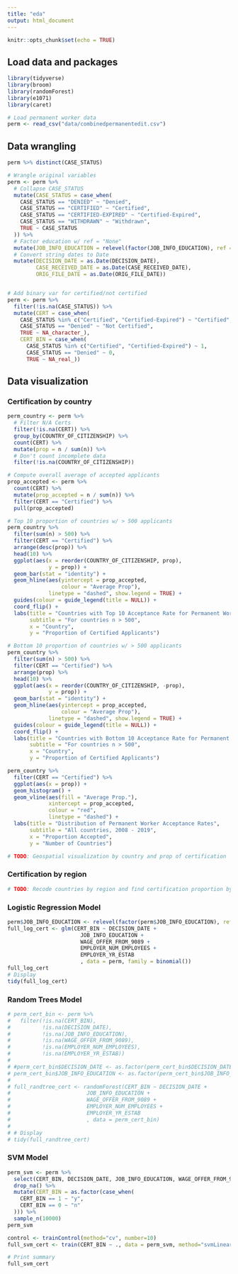 ```yaml
---
title: "eda"
output: html_document
---
```


```r
knitr::opts_chunk$set(echo = TRUE)
```

## Load data and packages
```r
library(tidyverse)
library(broom)
library(randomForest)
library(e1071)
library(caret)

# Load permanent worker data
perm <- read_csv("data/combinedpermanentedit.csv")
```

## Data wrangling

```r
perm %>% distinct(CASE_STATUS)

# Wrangle original variables 
perm <- perm %>%
  # Collapse CASE_STATUS
  mutate(CASE_STATUS = case_when(
    CASE_STATUS == "DENIED" ~ "Denied",
    CASE_STATUS == "CERTIFIED" ~ "Certified",
    CASE_STATUS == "CERTIFIED-EXPIRED" ~ "Certified-Expired",
    CASE_STATUS == "WITHDRAWN" ~ "Withdrawn",
    TRUE ~ CASE_STATUS
  )) %>%
  # Factor education w/ ref = "None"
  mutate(JOB_INFO_EDUCATION = relevel(factor(JOB_INFO_EDUCATION), ref = "None")) %>%
  # Convert string dates to Date
  mutate(DECISION_DATE = as.Date(DECISION_DATE),
         CASE_RECEIVED_DATE = as.Date(CASE_RECEIVED_DATE),
         ORIG_FILE_DATE = as.Date(ORIG_FILE_DATE))


# Add binary var for certified/not certified
perm <- perm %>%
  filter(!is.na(CASE_STATUS)) %>%
  mutate(CERT = case_when(
    CASE_STATUS %in% c("Certified", "Certified-Expired") ~ "Certified",
    CASE_STATUS == "Denied" ~ "Not Certified",
    TRUE ~ NA_character_),
    CERT_BIN = case_when(
      CASE_STATUS %in% c("Certified", "Certified-Expired") ~ 1,
      CASE_STATUS == "Denied" ~ 0,
      TRUE ~ NA_real_))
```

## Data visualization

### Certification by country

```r
perm_country <- perm %>%
  # Filter N/A Certs
  filter(!is.na(CERT)) %>%
  group_by(COUNTRY_OF_CITIZENSHIP) %>%
  count(CERT) %>%
  mutate(prop = n / sum(n)) %>%
  # Don't count incomplete data 
  filter(!is.na(COUNTRY_OF_CITIZENSHIP))

# Compute overall average of accepted applicants
prop_accepted <- perm %>%
  count(CERT) %>%
  mutate(prop_accepted = n / sum(n)) %>%
  filter(CERT == "Certified") %>%
  pull(prop_accepted)

# Top 10 proportion of countries w/ > 500 applicants
perm_country %>%
  filter(sum(n) > 500) %>%
  filter(CERT == "Certified") %>%
  arrange(desc(prop)) %>%
  head(10) %>%
  ggplot(aes(x = reorder(COUNTRY_OF_CITIZENSHIP, prop), 
             y = prop)) +
  geom_bar(stat = "identity") +
  geom_hline(aes(yintercept = prop_accepted,
                 colour = "Average Prop"),
             linetype = "dashed", show.legend = TRUE) +
  guides(colour = guide_legend(title = NULL)) +
  coord_flip() +
  labs(title = "Countries with Top 10 Acceptance Rate for Permanent Workers, 2008 - 2019",
       subtitle = "For countries n > 500",
       x = "Country",
       y = "Proportion of Certified Applicants")

# Bottom 10 proportion of countries w/ > 500 applicants
perm_country %>%
  filter(sum(n) > 500) %>%
  filter(CERT == "Certified") %>%
  arrange(prop) %>%
  head(10) %>%
  ggplot(aes(x = reorder(COUNTRY_OF_CITIZENSHIP, -prop), 
             y = prop)) +
  geom_bar(stat = "identity") +
  geom_hline(aes(yintercept = prop_accepted,
                 colour = "Average Prop"),
             linetype = "dashed", show.legend = TRUE) +
  guides(colour = guide_legend(title = NULL)) +
  coord_flip() +
  labs(title = "Countries with Bottom 10 Acceptance Rate for Permanent Workers, 2008 - 2019",
       subtitle = "For countries n > 500",
       x = "Country",
       y = "Proportion of Certified Applicants")

perm_country %>%
  filter(CERT == "Certified") %>%
  ggplot(aes(x = prop)) +
  geom_histogram() +
  geom_vline(aes(fill = "Average Prop."),
             xintercept = prop_accepted,
             colour = "red",
             linetype = "dashed") +
  labs(title = "Distribution of Permanent Worker Acceptance Rates",
       subtitle = "All countries, 2008 - 2019",
       x = "Proportion Accepted",
       y = "Number of Countries")

# TODO: Geospatial visualization by country and prop of certification
```

### Certification by region

```r
# TODO: Recode countries by region and find certification proportion by regions
```

### Logistic Regression Model

```r
perm$JOB_INFO_EDUCATION <- relevel(factor(perm$JOB_INFO_EDUCATION), ref = "None")
full_log_cert <- glm(CERT_BIN ~ DECISION_DATE + 
                       JOB_INFO_EDUCATION +
                       WAGE_OFFER_FROM_9089 +
                       EMPLOYER_NUM_EMPLOYEES + 
                       EMPLOYER_YR_ESTAB
                       , data = perm, family = binomial())
full_log_cert
# Display
tidy(full_log_cert)
```

### Random Trees Model

```r
# perm_cert_bin <- perm %>%
#   filter(!is.na(CERT_BIN),
#          !is.na(DECISION_DATE),
#          !is.na(JOB_INFO_EDUCATION),
#          !is.na(WAGE_OFFER_FROM_9089),
#          !is.na(EMPLOYER_NUM_EMPLOYEES),
#          !is.na(EMPLOYER_YR_ESTAB))
# 
# #perm_cert_bin$DECISION_DATE <- as.factor(perm_cert_bin$DECISION_DATE)
# perm_cert_bin$JOB_INFO_EDUCATION <- as.factor(perm_cert_bin$JOB_INFO_EDUCATION)
# 
# full_randtree_cert <- randomForest(CERT_BIN ~ DECISION_DATE + 
#                        JOB_INFO_EDUCATION +
#                        WAGE_OFFER_FROM_9089 +
#                        EMPLOYER_NUM_EMPLOYEES + 
#                        EMPLOYER_YR_ESTAB
#                        , data = perm_cert_bin)
# 
# # Display
# tidy(full_randtree_cert)
```

### SVM Model

```r
perm_svm <- perm %>%
  select(CERT_BIN, DECISION_DATE, JOB_INFO_EDUCATION, WAGE_OFFER_FROM_9089, EMPLOYER_NUM_EMPLOYEES, EMPLOYER_YR_ESTAB) %>%
  drop_na() %>%
  mutate(CERT_BIN = as.factor(case_when(
    CERT_BIN == 1 ~ "y",
    CERT_BIN == 0 ~ "n"
  ))) %>%
  sample_n(10000)
perm_svm
```

```r
control <- trainControl(method="cv", number=10)
full_svm_cert <- train(CERT_BIN ~ ., data = perm_svm, method="svmLinear", trControl = control)

# Print summary
full_svm_cert

```